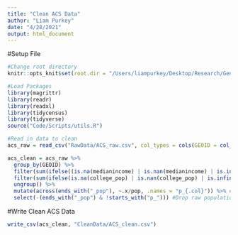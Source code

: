 ```yaml
---
title: "Clean ACS Data"
author: "Liam Purkey"
date: "4/28/2021"
output: html_document
---
```


#Setup File

```r
#Change root directory
knitr::opts_knit$set(root.dir = "/Users/liampurkey/Desktop/Research/Gentrification")
```

```r
#Load Packages
library(magrittr)
library(readr)
library(readxl)
library(tidycensus)
library(tidyverse)
source("Code/Scripts/utils.R")
```

```r
#Read in data to clean
acs_raw = read_csv("RawData/ACS_raw.csv", col_types = cols(GEOID = col_character())) 
```

```r
acs_clean = acs_raw %>%
  group_by(GEOID) %>%
  filter(sum(ifelse((is.na(medianincome) | is.nan(medianincome) | is.infinite(medianincome))  & year == 2011, 1, 0)) == 0) %>% #Drop observations with missing median income data in 2011
  filter(sum(ifelse(is.na(college_pop) | is.nan(college_pop) | is.infinite(college_pop), 1, 0)) == 0) %>% #Drop observations with missing college data in 2011 or 2018
  ungroup() %>%
  mutate(across(ends_with("_pop"), ~.x/pop, .names = "p_{.col}")) %>% #Transform data to shares of population 
  select(-(ends_with("_pop") & !starts_with("p_"))) #Drop raw population counts
```

#Write Clean ACS Data

```r
write_csv(acs_clean, "CleanData/ACS_clean.csv")
```

